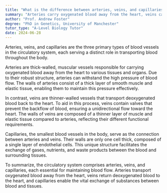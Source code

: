 ```yaml
---
title: "What is the difference between arteries, veins, and capillaries?"
summary: "Arteries carry oxygenated blood away from the heart, veins carry deoxygenated blood back to the heart, and capillaries connect them."
author: "Prof. Andrew Foster"
degree: "PhD in Genetics, University of Manchester"
tutor_type: "A-Level Biology Tutor"
date: 2024-06-28
---
```


Arteries, veins, and capillaries are the three primary types of blood vessels in the circulatory system, each serving a distinct role in transporting blood throughout the body.

Arteries are thick-walled, muscular vessels responsible for carrying oxygenated blood away from the heart to various tissues and organs. Due to their robust structure, arteries can withstand the high pressure of blood flow. The walls of arteries consist of a thick layer of smooth muscle and elastic tissue, enabling them to maintain this pressure effectively.

In contrast, veins are thinner-walled vessels that transport deoxygenated blood back to the heart. To aid in this process, veins contain valves that prevent the backflow of blood, ensuring a unidirectional flow toward the heart. The walls of veins are composed of a thinner layer of muscle and elastic tissue compared to arteries, reflecting their different functional requirements.

Capillaries, the smallest blood vessels in the body, serve as the connection between arteries and veins. Their walls are only one cell thick, composed of a single layer of endothelial cells. This unique structure facilitates the exchange of gases, nutrients, and waste products between the blood and surrounding tissues.

To summarize, the circulatory system comprises arteries, veins, and capillaries, each essential for maintaining blood flow. Arteries transport oxygenated blood away from the heart, veins return deoxygenated blood to the heart, and capillaries enable the vital exchange of substances between blood and tissues.
    